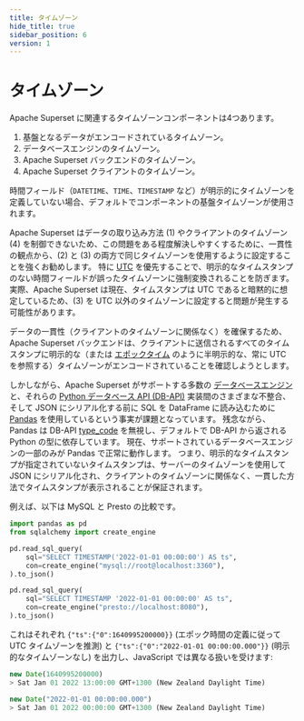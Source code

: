 ```yaml
---
title: タイムゾーン
hide_title: true
sidebar_position: 6
version: 1
---
```


# タイムゾーン

Apache Superset に関連するタイムゾーンコンポーネントは4つあります。

1. 基盤となるデータがエンコードされているタイムゾーン。
2. データベースエンジンのタイムゾーン。
3. Apache Superset バックエンドのタイムゾーン。
4. Apache Superset クライアントのタイムゾーン。

時間フィールド（`DATETIME`、`TIME`、`TIMESTAMP` など）が明示的にタイムゾーンを定義していない場合、デフォルトでコンポーネントの基盤タイムゾーンが使用されます。

Apache Superset はデータの取り込み方法 (1) やクライアントのタイムゾーン (4) を制御できないため、この問題をある程度解決しやすくするために、一貫性の観点から、(2) と (3) の両方で同じタイムゾーンを使用するように設定することを強くお勧めします。
特に [UTC](https://en.wikipedia.org/wiki/Coordinated_Universal_Time) を優先することで、明示的なタイムスタンプのない時間フィールドが誤ったタイムゾーンに強制変換されることを防ぎます。
実際、Apache Superset は現在、タイムスタンプは UTC であると暗黙的に想定しているため、(3) を UTC 以外のタイムゾーンに設定すると問題が発生する可能性があります。

データの一貫性（クライアントのタイムゾーンに関係なく）を確保するため、Apache Superset バックエンドは、クライアントに送信されるすべてのタイムスタンプに明示的な（または [エポックタイム](https://en.wikipedia.org/wiki/Unix_time) のように半明示的な、常に UTC を参照する）タイムゾーンがエンコードされていることを確認しようとします。

しかしながら、Apache Superset がサポートする多数の [データベースエンジン](/docs/configuration/databases#installing-drivers-in-docker-images) と、それらの [Python データベース API (DB-API)](https://www.python.org/dev/peps/pep-0249/) 実装間のさまざまな不整合、そして JSON にシリアル化する前に SQL を DataFrame に読み込むために [Pandas](https://pandas.pydata.org/) を使用しているという事実が課題となっています。
残念ながら、Pandas は DB-API [type_code](https://www.python.org/dev/peps/pep-0249/#type-objects) を無視し、デフォルトで DB-API から返される Python の型に依存しています。
現在、サポートされているデータベースエンジンの一部のみが Pandas で正常に動作します。
つまり、明示的なタイムスタンプが指定されていないタイムスタンプは、サーバーのタイムゾーンを使用して JSON にシリアル化され、クライアントのタイムゾーンに関係なく、一貫した方法でタイムスタンプが表示されることが保証されます。

例えば、以下は MySQL と Presto の比較です。

```python
import pandas as pd
from sqlalchemy import create_engine

pd.read_sql_query(
    sql="SELECT TIMESTAMP('2022-01-01 00:00:00') AS ts",
    con=create_engine("mysql://root@localhost:3360"),
).to_json()

pd.read_sql_query(
    sql="SELECT TIMESTAMP '2022-01-01 00:00:00' AS ts",
    con=create_engine("presto://localhost:8080"),
).to_json()
```

これはそれぞれ `{"ts":{"0":1640995200000}}` (エポック時間の定義に従って UTC タイムゾーンを推測) と `{"ts":{"0":"2022-01-01 00:00:00.000"}}` (明示的なタイムゾーンなし) を出力し、JavaScript では異なる扱いを受けます:

```js
new Date(1640995200000)
> Sat Jan 01 2022 13:00:00 GMT+1300 (New Zealand Daylight Time)

new Date("2022-01-01 00:00:00.000")
> Sat Jan 01 2022 00:00:00 GMT+1300 (New Zealand Daylight Time)
```
